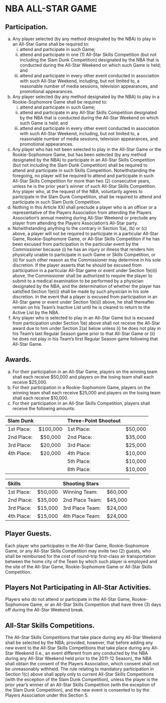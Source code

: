 # NBA ALL-STAR GAME

## Participation.

(a) Any player selected (by any method designated by the NBA) to play in an All-Star Game shall be required to:
    (i) attend and participate in such Game;
    (ii) attend and participate in one (1) All-Star Skills Competition (but not including the Slam Dunk Competition) designated by the NBA that is conducted during the All-Star Weekend on which such Game is held; and
    (iii) attend and participate in every other event conducted in association with such All-Star Weekend, including, but not limited to, a reasonable number of media sessions, television appearances, and promotional appearances.
(b) Any player selected (by any method designated by the NBA) to play in a Rookie-Sophomore Game shall be required to:
    (i) attend and participate in such Game;
    (ii) attend and participate in any All-Star Skills Competition designated by the NBA that is conducted during the All-Star Weekend on which such Game is held; and
    (iii) attend and participate in every other event conducted in association with such All-Star Weekend, including, but not limited to, a reasonable number of media sessions, television appearances, and promotional appearances.
(c) Any player who has not been selected to play in the All-Star Game or the Rookie-Sophomore Game, but has been selected (by any method designated by the NBA) to participate in an All-Star Skills Competition (but not including the Slam Dunk Competition) shall be required to attend and participate in such Skills Competition. Notwithstanding the foregoing, no player will be required to attend and participate in such All-Star Skills Competition for more than two (2) consecutive years, unless he is the prior year's winner of such All-Star Skills Competition. Any player who, at the request of the NBA, voluntarily agrees to participate in the Slam Dunk Competition, shall be required to attend and participate in such Slam Dunk Competition.
(d) Nothing in this Article XXI shall preclude a player who is an officer or a representative of the Players Association from attending the Players Association's annual meeting during All-Star Weekend or preclude any player from attending the Players Association's All-Star party.
(e) Notwithstanding anything to the contrary in Section 1(a), (b) or (c) above, a player will not be required to participate in a particular All-Star Game, Rookie-Sophomore Game, or All-Star Skills Competition if he has been excused from participation in the particular event by the Commissioner because (i) he has an injury or illness that renders him physically unable to participate in such Game or Skills Competition, or (ii) for such other reason as the Commissioner may determine in his sole discretion. If the player asserts that he should be excused from participation in a particular All-Star game or event under Section 1(e)(i) above, the Commissioner shall be authorized to require the player to submit to a medical examination to be performed by a physician designated by the NBA, and the determination of whether the player has satisfied Section 1(e)(i) shall be made by such physician in his sole discretion. In the event that a player is excused from participation in an All-Star game or event under Section 1(e)(i) above, he shall thereafter remain on his Team's Inactive List until he is cleared to return to the Active List by the NBA.
(f) Any player who is selected to play in an All-Star Game but is excused from participation under Section 1(e) above shall not receive the All-Star award due to him under Section 2(a) below unless (i) he does not play in his Team's last Regular Season game prior to that All-Star Game or (ii) he does not play in his Team's first Regular Season game following that All-Star Game.

## Awards.

(a) For their participation in an All-Star Game, players on the winning team shall each receive \$50,000 and players on the losing team shall each receive \$25,000.
(b) For their participation in a Rookie-Sophomore Game, players on the winning team shall each receive \$25,000 and players on the losing team shall each receive \$10,000.
(c) For their participation in an All-Star Skills Competition, players shall receive the following amounts:

| Slam Dunk  |           | Three-Point Shootout |           |
| :--------- | :-------: | :------------------- | :-------: |
| 1st Place: | \$100,000 | 1st Place:           | \$50,000  |
| 2nd Place: | \$50,000  | 2nd Place:           | \$35,000  |
| 3rd Place: | \$20,000  | 3rd Place:           | \$25,000  |
| 4th Place: | \$20,000  | 4th Place:           | \$10,000  |
|            |           | 5th Place:           | \$10,000  |
|            |           | 6th Place:           | \$10,000  |


| Skills     |           | Shooting Stars       |           |
| :--------- | :-------: | :------------------- | :-------: |
| 1st Place: | \$50,000  | Winning Team:        | \$60,000  |
| 2nd Place: | \$35,000  | 2nd Place Team:      | \$45,000  |
| 3rd Place: | \$15,000  | 3rd Place Team:      | \$24,000  |
| 4th Place: | \$15,000  | 4th Place Team:      | \$24,000  |


## Player Guests.

Each player who participates in the All-Star Game, Rookie-Sophomore Game, or any All-Star Skills Competition may invite two (2) guests, who shall be reimbursed for the cost of round-trip first-class air transportation between the home city of the Team by which such player is employed and the site of the All-Star Game, Rookie-Sophomore Game or All-Star Skills Competition.

## Players Not Participating in All-Star Activities.

Players who do not attend or participate in the All-Star Game, Rookie- Sophomore Game, or an All-Star Skills Competition shall have three (3) days off during the All-Star Weekend break.

## All-Star Skills Competitions.

The All-Star Skills Competitions that take place during any All-Star Weekend shall be selected by the NBA; provided, however, that before adding any new event to the All-Star Skills Competitions that take place during any All-Star Weekend (i.e., an event different from any conducted by the NBA during any All-Star Weekend held prior to the 2011-12 Season), the NBA shall obtain the consent of the Players Association, which consent shall not be unreasonably withheld. The rule relating to mandatory participation in Section 1(c) above shall apply only to current All-Star Skills Competitions (with the exception of the Slam Dunk Competition), unless the player is the prior year's winner of an All-Star Skills Competition (with the exception of the Slam Dunk Competition), and the new event is consented to by the Players Association under this Section 5.
